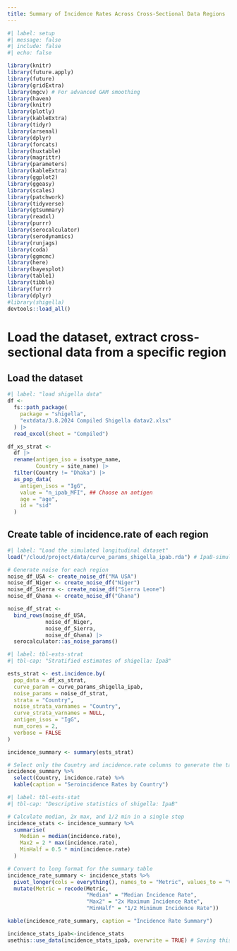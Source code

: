 ```yaml
---
title: Summary of Incidence Rates Across Cross-Sectional Data Regions
---
```


```r
#| label: setup
#| message: false
#| include: false
#| echo: false

library(knitr)
library(future.apply)
library(future)
library(gridExtra)
library(mgcv) # For advanced GAM smoothing
library(haven)
library(knitr)
library(plotly)
library(kableExtra)
library(tidyr)
library(arsenal)
library(dplyr)
library(forcats)
library(huxtable)
library(magrittr)
library(parameters)
library(kableExtra)
library(ggplot2)
library(ggeasy)
library(scales)
library(patchwork)
library(tidyverse)
library(gtsummary)
library(readxl)
library(purrr)
library(serocalculator)
library(serodynamics)
library(runjags)
library(coda)
library(ggmcmc)
library(here)
library(bayesplot)
library(table1)
library(tibble)
library(furrr)
library(dplyr)
#library(shigella)
devtools::load_all()
```

# Load the dataset, extract cross-sectional data from a specific region

## Load the dataset
```r
#| label: "load shigella data"
df <- 
  fs::path_package(
    package = "shigella",
    "extdata/3.8.2024 Compiled Shigella datav2.xlsx"
  ) |> 
  read_excel(sheet = "Compiled")
```

```r
df_xs_strat <- 
  df |> 
  rename(antigen_iso = isotype_name,
         Country = site_name) |> 
  filter(Country != "Dhaka") |> 
  as_pop_data(
    antigen_isos = "IgG",
    value = "n_ipab_MFI", ## Choose an antigen
    age = "age",
    id = "sid"
  )
```

## Create table of incidence.rate of each region

```r
#| label: "Load the simulated longitudinal dataset"
load("/cloud/project/data/curve_params_shigella_ipab.rda") # IpaB-simulated dataset
```


```r
# Generate noise for each region
noise_df_USA <- create_noise_df("MA USA")
noise_df_Niger <- create_noise_df("Niger")
noise_df_Sierra <- create_noise_df("Sierra Leone")
noise_df_Ghana <- create_noise_df("Ghana")

noise_df_strat <- 
  bind_rows(noise_df_USA,
            noise_df_Niger,
            noise_df_Sierra,
            noise_df_Ghana) |> 
  serocalculator::as_noise_params()
```


```r

#| label: tbl-ests-strat
#| tbl-cap: "Stratified estimates of shigella: IpaB"

ests_strat <- est.incidence.by(
  pop_data = df_xs_strat,
  curve_param = curve_params_shigella_ipab,
  noise_params = noise_df_strat,
  strata = "Country",
  noise_strata_varnames = "Country",
  curve_strata_varnames = NULL,
  antigen_isos = "IgG",
  num_cores = 2,
  verbose = FALSE
)

incidence_summary <- summary(ests_strat)

# Select only the Country and incidence.rate columns to generate the table
incidence_summary %>%
  select(Country, incidence.rate) %>%
  kable(caption = "Seroincidence Rates by Country")
```

```r
#| label: tbl-ests-stat
#| tbl-cap: "Descriptive statistics of shigella: IpaB"

# Calculate median, 2x max, and 1/2 min in a single step
incidence_stats <- incidence_summary %>%
  summarise(
    Median = median(incidence.rate),
    Max2 = 2 * max(incidence.rate),
    MinHalf = 0.5 * min(incidence.rate)
  )

# Convert to long format for the summary table
incidence_rate_summary <- incidence_stats %>%
  pivot_longer(cols = everything(), names_to = "Metric", values_to = "Value") %>%
  mutate(Metric = recode(Metric,
                         "Median" = "Median Incidence Rate",
                         "Max2" = "2x Maximum Incidence Rate",
                         "MinHalf" = "1/2 Minimum Incidence Rate"))

kable(incidence_rate_summary, caption = "Incidence Rate Summary")
```

```r
incidence_stats_ipab<-incidence_stats 
usethis::use_data(incidence_stats_ipab, overwrite = TRUE) # Saving this .rda file for use in the last .qmd file
```